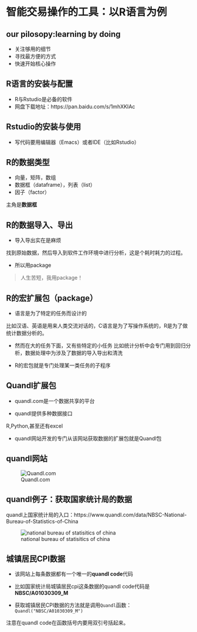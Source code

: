 # 智能交易操作的工具：以R语言为例 #


## our pilosopy:learning by doing ##

* 关注够用的细节
* 寻找最方便的方式
* 快速开始核心操作

## R语言的安装与配置 ##

* R与Rstudio是必备的软件
* 网盘下载地址：https://pan.baidu.com/s/1mhXKIAc


## Rstudio的安装与使用 ##

* 写代码要用编辑器（Emacs）或者IDE（比如Rstudio）

## R的数据类型 ##

* 向量，矩阵，数组
* 数据框（dataframe），列表（list）
* 因子（factor）

主角是**数据框**

## R的数据导入、导出 ##

* 导入导出实在是麻烦

找到原始数据，然后导入到软件工作环境中进行分析，这是个耗时耗力的过程。


* 所以用package

> 人生苦短，我用package！


## R的宏扩展包（package） ##

* 语言是为了特定的任务而设计的

比如汉语、英语是用来人类交流对话的，C语言是为了写操作系统的，R是为了做统计数据分析的。

* 然而在大的任务下面，又有些特定的小任务
比如统计分析中会专门用到回归分析，数据处理中为涉及了数据的导入导出和清洗

* R的宏包就是专门处理某一类任务的子程序

## Quandl扩展包 ##

* quandl.com是一个数据共享的平台

* quandl提供多种数据接口

R,Python,甚至还有excel

* quandl网站开发的专门从该网站获取数据的扩展包就是Quandl包


## quandl网站 ##

![Quandl.com](/pic/02_quandl.png)

## quandl例子：获取国家统计局的数据 ##


quandl上国家统计局的入口：https://www.quandl.com/data/NBSC-National-Bureau-of-Statistics-of-China

![national bureau of statisitics of china](/pic/02_nbsc.png)

## 城镇居民CPI数据 ##

* 该网站上每条数据都有一个唯一的**quandl code**代码

* 比如国家统计局城镇居民cpi这条数据的quandl code代码是**NBSC/A01030309_M**


* 获取城镇居民CPI数据的方法就是调用`Quandl`函数：`Quandl("NBSC/A01030309_M")`

注意在quandl code在函数括号内要用双引号括起来。

